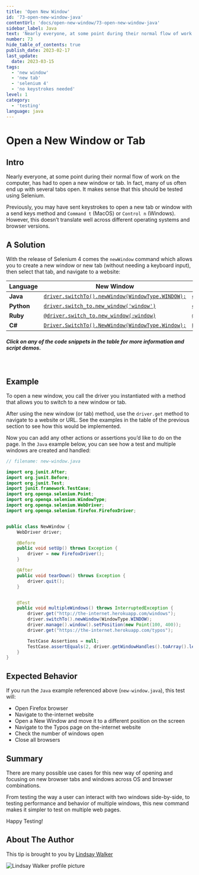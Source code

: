 ```yaml
---
title: 'Open New Window'
id: '73-open-new-window-java'
contentUrl: 'docs/open-new-window/73-open-new-window-java'
sidebar_label: Java
text: 'Nearly everyone, at some point during their normal flow of work on the computer, has had to open a new window or tab. In fact, many of us often end up with several tabs open. It makes sense that this should be tested using Selenium.'
number: 73
hide_table_of_contents: true
publish_date: 2023-02-17
last_update:
  date: 2023-03-15
tags:
  - 'new window'
  - 'new tab'
  - 'selenium 4'
  - 'no keystrokes needed'
level: 1
category:
  - 'testing'
language: java
---
```


# Open a New Window or Tab

## Intro

Nearly everyone, at some point during their normal flow of work on the computer, has had to open a new window or tab. In fact, many of us often end up with several tabs open. It makes sense that this should be tested using Selenium.

Previously, you may have sent keystrokes to open a new tab or window with a send keys method and `Command t` (MacOS) or `Control n` (Windows). However, this doesn’t translate well across different operating systems and browser versions.

## A Solution

With the release of Selenium 4 comes the `newWindow` command which allows you to create a new window or new tab (without needing a keyboard input), then select that tab, and navigate to a website:

| **Language** | **New Window**                                                                                                                                                                                                  | **New Tab**                                                                                                                                                                                                  |
| ------------ | --------------------------------------------------------------------------------------------------------------------------------------------------------------------------------------------------------------- | ------------------------------------------------------------------------------------------------------------------------------------------------------------------------------------------------------------ |
| **Java**     | [`driver.switchTo().newWindow(WindowType.WINDOW);`](https://github.com/saucelabs-training/demo-java/blob/docs-1.2/selenium-examples/src/test/java/com/saucedemo/selenium/se4newfeatures/NewWindowTest.java#L13) | [`driver.switchTo().newWindow(WindowType.TAB);`](https://github.com/saucelabs-training/demo-java/blob/docs-1.2/selenium-examples/src/test/java/com/saucedemo/selenium/se4newfeatures/NewWindowTest.java#L21) |
| **Python**   | [`driver.switch_to.new_window('window')`](https://github.com/saucelabs-training/demo-python/blob/docs-1.1/examples/selenium/new_features/test_new_window.py#L5)                                                 | [`driver.switch_to.new_window('tab')`](https://github.com/saucelabs-training/demo-python/blob/docs-1.1/examples/selenium/new_features/test_new_window.py#L12)                                                |
| **Ruby**     | [`@driver.switch_to.new_window(:window)`](https://github.com/saucelabs-training/demo-ruby/blob/docs-1.1/training-sessions/selenium4/spec/new_window_spec.rb#L7)                                                 | [`@driver.switch_to.new_window(:tab)`](https://github.com/saucelabs-training/demo-ruby/blob/docs-1.1/training-sessions/selenium4/spec/new_window_spec.rb#L13)                                                |
| **C#**       | [`Driver.SwitchTo().NewWindow(WindowType.Window);`](https://github.com/saucelabs-training/demo-csharp/blob/docs-1.1/DotnetCore/Sauce.Demo/Core.Selenium.Examples/Selenium4/NewFeatures/NewWindow.cs#L39)        | [`Driver.SwitchTo().NewWindow(WindowType.Tab);`](https://github.com/saucelabs-training/demo-csharp/blob/docs-1.1/DotnetCore/Sauce.Demo/Core.Selenium.Examples/Selenium4/NewFeatures/NewWindow.cs#L48)        |

##### _Click on any of the code snippets in the table for more information and script demos._

<br />

## Example

To open a new window, you call the driver you instantiated with a method that allows you to switch to a new window or tab.

After using the new window (or tab) method, use the `driver.get` method to navigate to a website or URL. See the examples in the table of the previous section to see how this would be implemented.

Now you can add any other actions or assertions you’d like to do on the page. In the `Java` example below, you can see how a test and multiple windows are created and handled:

```java
// filename: new-window.java

import org.junit.After;
import org.junit.Before;
import org.junit.Test;
import junit.framework.TestCase;
import org.openqa.selenium.Point;
import org.openqa.selenium.WindowType;
import org.openqa.selenium.WebDriver;
import org.openqa.selenium.firefox.FirefoxDriver;


public class NewWindow {
    WebDriver driver;

    @Before
    public void setUp() throws Exception {
        driver = new FirefoxDriver();
    }

    @After
    public void tearDown() throws Exception {
        driver.quit();
    }


    @Test
    public void multipleWindows() throws InterruptedException {
        driver.get("http://the-internet.herokuapp.com/windows");
        driver.switchTo().newWindow(WindowType.WINDOW);
        driver.manage().window().setPosition(new Point(100, 400));
        driver.get("https://the-internet.herokuapp.com/typos");

        TestCase Assertions = null;
        TestCase.assertEquals(2, driver.getWindowHandles().toArray().length);
    }
}
```

## Expected Behavior

If you run the `Java` example referenced above (`new-window.java`), this test will:

- Open Firefox browser
- Navigate to the-internet website
- Open a New Window and move it to a different position on the screen
- Navigate to the Typos page on the-internet website
- Check the number of windows open
- Close all browsers

## Summary

There are many possible use cases for this new way of opening and focusing on new browser tabs and windows across OS and browser combinations.

From testing the way a user can interact with two windows side-by-side, to testing performance and behavior of multiple windows, this new command makes it simpler to test on multiple web pages.

Happy Testing!

## About The Author

This tip is brought to you by [Lindsay Walker](https://www.linkedin.com/in/lindsayjowalker/)

![Lindsay Walker profile picture](/img/authors/lindsay-walker.jpeg#author-img 'a title')

